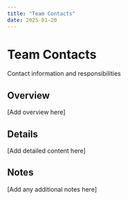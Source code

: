 ```yaml
---
title: "Team Contacts"
date: 2025-01-20
---
```


# Team Contacts

Contact information and responsibilities

## Overview

[Add overview here]

## Details

[Add detailed content here]

## Notes

[Add any additional notes here]
